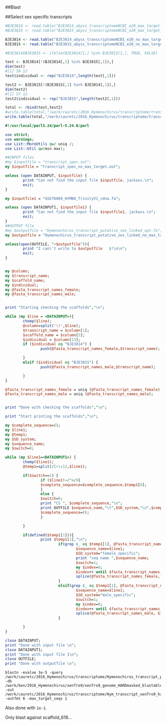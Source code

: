 ##Blast

##Select sex specific transcripts

```R
#BJE3814 <- read.table("BJE3814_abyss_transcriptomeNCBI_e20_max_target_1", sep="\t")
#BJE3815 <- read.table("BJE3815_abyss_transcriptomeNCBI_e20_max_target_1", sep="\t")

BJE3814 <- read.table("BJE3814_abyss_transcriptomeNCBI_e20_no_max_target", sep="\t")
BJE3815 <- read.table("BJE3815_abyss_transcriptomeNCBI_e20_no_max_target", sep="\t")

#BJE3814$BJE3815 <- ifelse(BJE3814[1,] %in% BJE3815[1,], TRUE, FALSE)

test <- BJE3814[!(BJE3814[,1] %in% BJE3815[,1]),]
dim(test)
#[1] 58 12
test$individual <- rep("BJE3814",length(test[,1]))

test2 <- BJE3815[!(BJE3815[,1] %in% BJE3814[,1]),]
dim(test2)
#[1] 57 12
test2$individual <- rep("BJE3815",length(test2[,1]))

total <- rbind(test,test2)
#write.table(total,"/work/cauretc/2016_Hymenochirus/transcriptome/transcript_spec.out",sep="\t",col.names=FALSE,quote=FALSE)
write.table(total,"/work/cauretc/2016_Hymenochirus/transcriptome/transcript_spec_no_max_target.out",sep="\t",col.names=FALSE,quote=FALSE)
```
```perl
#!/usr/local/perl5.24/perl-5.24.0/perl

use strict;
use warnings;
use List::MoreUtils qw/ uniq /;
use List::Util qw(min max);

##INPUT files
#my $inputfile = "transcript_spec.out";
my $inputfile = "transcript_spec_no_max_target.out";

unless (open DATAINPUT, $inputfile) {
        print "Can not find the input file $inputfile, jackass.\n";
        exit;
}

my $inputfile1 = "GSE76089_HYMBO_TrinityV1_cdna.fa";

unless (open DATAINPUT1, $inputfile1) {
        print "Can not find the input file $inputfile1, jackass.\n";
        exit;
}
##OUTPUT file
#my $outputfile = "Hymenochirus_transcript_putative_sex_linked_opt.fa";
my $outputfile = "Hymenochirus_transcript_putative_sex_linked_no_max_target.fa";

unless(open(OUTFILE, ">$outputfile")){
        print "I can\'t write to $outputfile   $!\n\n";
        exit;
}


my @column;
my $transcript_name;
my $scaffold_name;
my $individual;
my @fasta_transcript_names_female;
my @fasta_transcript_names_male;


print "Starting checking the scaffolds","\n";

while (my $line = <DATAINPUT>){
        chomp($line);
        @column=split('\t',$line);
        $transcript_name = $column[1];
        $scaffold_name = $column[2];
        $individual = $column[13];
        if ($individual eq "BJE3814") {
                push(@fasta_transcript_names_female,$transcript_name);

        }
        elsif ($individual eq "BJE3815") {
                push(@fasta_transcript_names_male,$transcript_name);

        }
}

@fasta_transcript_names_female = uniq (@fasta_transcript_names_female);
@fasta_transcript_names_male = uniq (@fasta_transcript_names_male);


print "Done with checking the scaffolds","\n";

print "Start printing the scaffolds","\n";

my $complete_sequence=();
my $line1;
my @temp1;
my $SD_system;
my $sequence_name;
my $switch=0;

while (my $line1=<DATAINPUT1>) {
        chomp($line1);
        @temp1=split(/[>\s]/,$line1);

        if($switch==1) {
                if ($line1!~/^>/){
                $complete_sequence=$complete_sequence.$temp1[0];
                }
                else {
                $switch=0;
                print "CS ", $complete_sequence,"\n";
                print OUTFILE $sequence_name,"\t",$SD_system,"\n",$complete_sequence,"\n";
                $complete_sequence=();
                }

        }

        if(defined($temp1[1])){
                print $temp1[1],"\n";
                        if(grep $_ eq $temp1[1], @fasta_transcript_names_female) {
                                $sequence_name=$line1;
                                $SD_system="female_specific";
                                print "seq name ",$sequence_name;
                                $switch=1;
                                my $index=0;
                                $index++ until $fasta_transcript_names_female[$index] eq "$temp1[1]";
                                splice(@fasta_transcript_names_female, $index, 1);
                        }
                        elsif(grep $_ eq $temp1[1], @fasta_transcript_names_male){
                                $sequence_name=$line1;
                                $SD_system="male_specific";
                                $switch=1;
                                my $index=0;
                                $index++ until $fasta_transcript_names_male[$index] eq "$temp1[1]";
                                splice(@fasta_transcript_names_male, $index, 1);
                        }

        }
}

close DATAINPUT;
print "Done with input file \n";
close DATAINPUT1;
print "Done with input file 1\n";
close OUTFILE;
print "Done with outputfile \n";

```
```
blastn -evalue 1e-5 -query /work/cauretc/2016_Hymenochirus/transcriptome/Hymenochirus_transcript_putative_sex_linked_opt.fa -db /work/ben/2016_Hymenochirus/xenTro9/xenTro9_genome_HARDmasked_blastable -out /work/cauretc/2016_Hymenochirus/transcriptome/Hym_transcript_xenTro9_hard_mask_e5 -outfmt 6 -max_target_seqs 1
```
Also done with `1e-1`.

Only blast against scaffold_618...
